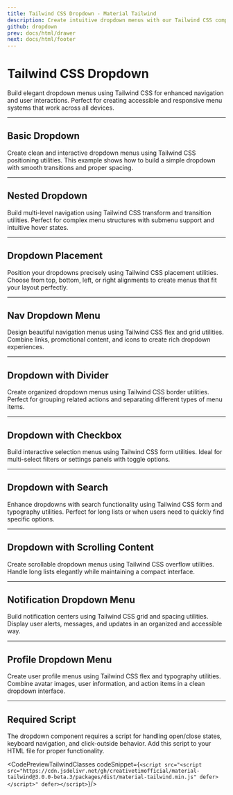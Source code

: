 ```yaml
---
title: Tailwind CSS Dropdown - Material Tailwind
description: Create intuitive dropdown menus with our Tailwind CSS components. Perfect for navigation, settings, and user interactions.
github: dropdown
prev: docs/html/drawer
next: docs/html/footer
---
```


<InfoBadge />

# Tailwind CSS Dropdown

Build elegant dropdown menus using Tailwind CSS for enhanced navigation and user interactions. Perfect for creating accessible and responsive menu systems that work across all devices.

---

## Basic Dropdown

Create clean and interactive dropdown menus using Tailwind CSS positioning utilities. This example shows how to build a simple dropdown with smooth transitions and proper spacing.

<PreviewWithCode relativePath="dropdown/dropdown-demo.tsx" language="html" />

---

## Nested Dropdown

Build multi-level navigation using Tailwind CSS transform and transition utilities. Perfect for complex menu structures with submenu support and intuitive hover states.

<PreviewWithCode relativePath="dropdown/dropdown-nested.tsx" language="html" />

---

## Dropdown Placement

Position your dropdowns precisely using Tailwind CSS placement utilities. Choose from top, bottom, left, or right alignments to create menus that fit your layout perfectly.

<PreviewWithCode relativePath="dropdown/dropdown-placement.tsx" language="html" />

---

## Nav Dropdown Menu

Design beautiful navigation menus using Tailwind CSS flex and grid utilities. Combine links, promotional content, and icons to create rich dropdown experiences.

<PreviewWithCode relativePath="dropdown/dropdown-nav-menu.tsx" language="html" />

---

## Dropdown with Divider

Create organized dropdown menus using Tailwind CSS border utilities. Perfect for grouping related actions and separating different types of menu items.

<PreviewWithCode relativePath="dropdown/dropdown-divider.tsx" language="html" />

---

## Dropdown with Checkbox

Build interactive selection menus using Tailwind CSS form utilities. Ideal for multi-select filters or settings panels with toggle options.

<PreviewWithCode relativePath="dropdown/dropdown-checkbox.tsx" language="html" />

---

## Dropdown with Search

Enhance dropdowns with search functionality using Tailwind CSS form and typography utilities. Perfect for long lists or when users need to quickly find specific options.

<PreviewWithCode relativePath="dropdown/dropdown-search.tsx" language="html" />

---

## Dropdown with Scrolling Content

Create scrollable dropdown menus using Tailwind CSS overflow utilities. Handle long lists elegantly while maintaining a compact interface.

<PreviewWithCode relativePath="dropdown/dropdown-scrolling.tsx" language="html" />

---

## Notification Dropdown Menu

Build notification centers using Tailwind CSS grid and spacing utilities. Display user alerts, messages, and updates in an organized and accessible way.

<PreviewWithCode relativePath="dropdown/dropdown-notification.tsx" language="html" />

---

## Profile Dropdown Menu

Create user profile menus using Tailwind CSS flex and typography utilities. Combine avatar images, user information, and action items in a clean dropdown interface.

<PreviewWithCode relativePath="dropdown/dropdown-profile.tsx" language="html" />

---

## Required Script

The dropdown component requires a script for handling open/close states, keyboard navigation, and click-outside behavior. Add this script to your HTML file for proper functionality.

<CodePreviewTailwindClasses codeSnippet={`<script src="<script src="https://cdn.jsdelivr.net/gh/creativetimofficial/material-tailwind@3.0.0-beta.3/packages/dist/material-tailwind.min.js" defer></script>" defer></script>`}/>
